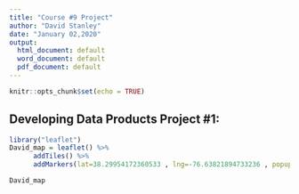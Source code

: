 ---
title: "Course #9 Project"
author: "David Stanley"
date: "January 02,2020"
output:
  html_document: default
  word_document: default
  pdf_document: default
---

```{r setup, include=FALSE}
knitr::opts_chunk$set(echo = TRUE)
```


## Developing Data Products Project #1:
```{r}
library("leaflet")
David_map = leaflet() %>%
      addTiles() %>%
      addMarkers(lat=38.29954172360533 , lng=-76.63821894733236 , popup = "Action Lounge and Billiards")

David_map


      
```
